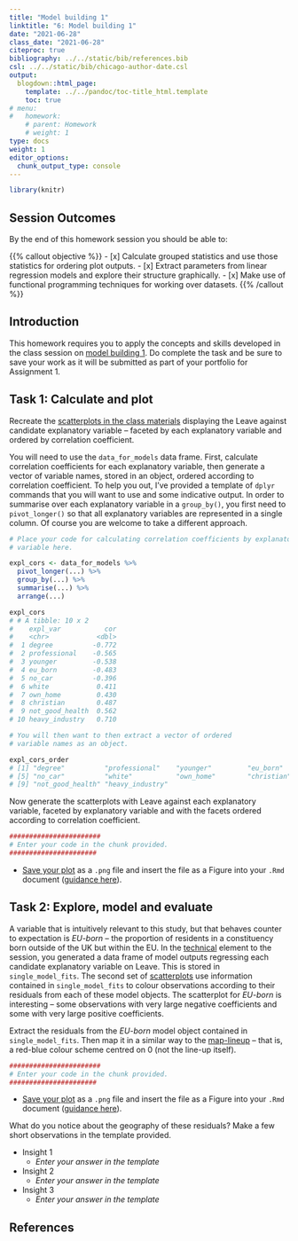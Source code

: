 ```yaml
---
title: "Model building 1"
linktitle: "6: Model building 1"
date: "2021-06-28"
class_date: "2021-06-28"
citeproc: true
bibliography: ../../static/bib/references.bib
csl: ../../static/bib/chicago-author-date.csl
output:
  blogdown::html_page:
    template: ../../pandoc/toc-title_html.template
    toc: true
# menu:
#   homework:
    # parent: Homework
    # weight: 1
type: docs
weight: 1
editor_options:
  chunk_output_type: console
---
```


```r
library(knitr)
```

## Session Outcomes

By the end of this homework session you should be able to:

{{% callout objective %}}
- [x] Calculate grouped statistics and use those statistics for ordering plot outputs.
- [x] Extract parameters from linear regression models and explore their structure graphically.
- [x] Make use of functional programming techniques for working over datasets.
{{% /callout %}}

## Introduction

This homework requires you to apply the concepts and skills developed in the class session on [model building 1](/class/06-class/). Do complete the task and be sure to save your work as it will be submitted as part of your portfolio for Assignment 1.

## Task 1: Calculate and plot

Recreate the [scatterplots in the class materials](/class/06-class/#quantifying-and-exploring-co-variation-1) displaying the Leave against candidate explanatory variable -- faceted by each explanatory variable and ordered by correlation coefficient.


You will need to use the `data_for_models` data frame. First, calculate correlation coefficients for each explanatory variable, then generate a vector of variable names, stored in an object, ordered according to correlation coefficient.  To help you out, I've provided a template of `dplyr` commands that you will want to use and some indicative output. In order to summarise over each explanatory variable in a `group_by()`, you first need to `pivot_longer()` so that all explanatory variables are represented in a single column. Of course you are welcome to take a different approach.

```r
# Place your code for calculating correlation coefficients by explanatory
# variable here.

expl_cors <- data_for_models %>%
  pivot_longer(...) %>%
  group_by(...) %>%
  summarise(...) %>%
  arrange(...)

expl_cors
# # A tibble: 10 x 2
#    expl_var           cor
#    <chr>            <dbl>
#  1 degree          -0.772
#  2 professional    -0.565
#  3 younger         -0.538
#  4 eu_born         -0.483
#  5 no_car          -0.396
#  6 white            0.411
#  7 own_home         0.430
#  8 christian        0.487
#  9 not_good_health  0.562
# 10 heavy_industry   0.710

# You will then want to then extract a vector of ordered
# variable names as an object.

expl_cors_order
# [1] "degree"          "professional"    "younger"         "eu_born"
# [5] "no_car"          "white"           "own_home"        "christian"
# [9] "not_good_health" "heavy_industry"

```

Now generate the scatterplots with Leave against each explanatory variable, faceted by explanatory variable and with the facets ordered according to correlation coefficient.

```r
#######################
# Enter your code in the chunk provided.
######################
```

* [Save your plot](https://r4ds.had.co.nz/graphics-for-communication.html#saving-your-plots) as a `.png` file and insert the file as a Figure into your `.Rmd` document ([guidance here](https://rmd4sci.njtierney.com/figures-tables-captions-.html)).


## Task 2: Explore, model and evaluate

A variable that is intuitively relevant to this study, but that behaves counter to expectation is *EU-born* -- the proportion of residents in a constituency born outside of the UK but within the EU. In the [technical](/class/06-class/#techniques) element to the session, you generated a data frame of model outputs regressing each candidate explanatory variable on Leave. This is stored in `single_model_fits`. The second set of [scatterplots](class/06-class/#modelling-for-co-variation-1) use information contained in `single_model_fits` to colour observations according to their residuals from each of these model objects. The scatterplot for *EU-born* is interesting -- some observations with very large negative coefficients and some with very large positive coefficients.

Extract the residuals from the *EU-born* model object contained in `single_model_fits`. Then map it in a similar way to the [map-lineup](/class/06-class/#exploring-bias-1) -- that is, a red-blue colour scheme centred on 0 (not the line-up itself).

```r
#######################
# Enter your code in the chunk provided.
######################
```
* [Save your plot](https://r4ds.had.co.nz/graphics-for-communication.html#saving-your-plots) as a `.png` file and insert the file as a Figure into your `.Rmd` document ([guidance here](https://rmd4sci.njtierney.com/figures-tables-captions-.html)).

What do you notice about the geography of these residuals? Make a few short observations in the template provided.

* Insight 1
  + *Enter your answer in the template*
* Insight 2
  + *Enter your answer in the template*
* Insight 3
  + *Enter your answer in the template*



## References
